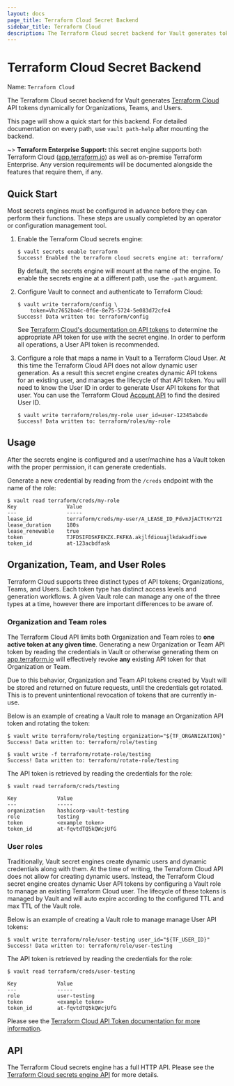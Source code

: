 ```yaml
---
layout: docs
page_title: Terraform Cloud Secret Backend
sidebar_title: Terraform Cloud
description: The Terraform Cloud secret backend for Vault generates tokens for Terraform Cloud dynamically.
---
```


# Terraform Cloud Secret Backend

Name: `Terraform Cloud`

The Terraform Cloud secret backend for Vault generates
[Terraform Cloud](https://www.terraform.io/cloud)
API tokens dynamically for Organizations, Teams, and Users.

This page will show a quick start for this backend. For detailed documentation
on every path, use `vault path-help` after mounting the backend.

~> **Terraform Enterprise Support:** this secret engine supports both Terraform
Cloud ([app.terraform.io](https://app.terraform.io)) as well as on-premise 
Terraform Enterprise. Any version requirements will be documented alongside the
features that require them, if any. 

## Quick Start

Most secrets engines must be configured in advance before they can perform their
functions. These steps are usually completed by an operator or configuration
management tool.

1.  Enable the Terraform Cloud secrets engine:

    ```shell-session
    $ vault secrets enable terraform
    Success! Enabled the terraform cloud secrets engine at: terraform/
    ```

    By default, the secrets engine will mount at the name of the engine. To
    enable the secrets engine at a different path, use the `-path` argument.

2.  Configure Vault to connect and authenticate to Terraform Cloud:

    ```shell-session
    $ vault write terraform/config \
        token=Vhz7652ba4c-0f6e-8e75-5724-5e083d72cfe4
    Success! Data written to: terraform/config
    ```

    See [Terraform Cloud's documentation on API
    tokens](https://www.terraform.io/docs/cloud/users-teams-organizations/api-tokens.html)
    to determine the appropriate API token for use with the secret engine. In
    order to perform all operations, a User API token is recommended. 

3.  Configure a role that maps a name in Vault to a Terraform Cloud User. At
    this time the Terraform Cloud API does not allow dynamic user generation. As
    a result this secret engine creates dynamic API tokens for an existing user,
    and manages the lifecycle of that API token. You will need to know the User
    ID in order to generate User API tokens for that user. You can use the
    Terraform Cloud [Account
    API](https://www.terraform.io/docs/cloud/api/account.html) to find the
    desired User ID.

    ```shell-session
    $ vault write terraform/roles/my-role user_id=user-12345abcde
    Success! Data written to: terraform/roles/my-role
    ```

## Usage

After the secrets engine is configured and a user/machine has a Vault token with
the proper permission, it can generate credentials.

Generate a new credential by reading from the `/creds` endpoint with the name
of the role:

```shell-session
$ vault read terraform/creds/my-role
Key                Value
---                -----
lease_id           terraform/creds/my-user/A_LEASE_ID_PdvmJjACTtKrY2I
lease_duration     180s
lease_renewable    true
token              TJFDSIFDSKFEKZX.FKFKA.akjlfdiouajlkdakadfiowe
token_id           at-123acbdfask
```

## Organization, Team, and User Roles

Terraform Cloud supports three distinct types of API tokens; Organizations,
Teams, and Users. Each token type has distinct access levels and generation
workflows. A given Vault role can manage any one of the three types at a time,
however there are important differences to be aware of.

### Organization and Team roles 

The Terraform Cloud API limits both Organization and Team roles to **one active
token at any given time**. Generating a new Organization or Team API token by
reading the credentials in Vault or otherwise generating them on
[app.terraform.io](https://app.terraform.io) will effectively revoke **any**
existing API token for that Organization or Team. 

Due to this behavior, Organization and Team API tokens created by Vault will be
stored and returned on future requests, until the credentials get rotated. This
is to prevent unintentional revocation of tokens that are currently in-use.

Below is an example of creating a Vault role to manage an Organization
API token and rotating the token:

```shell-session
$ vault write terraform/role/testing organization="${TF_ORGANIZATION}"
Success! Data written to: terraform/role/testing

$ vault write -f terraform/rotate-role/testing
Success! Data written to: terraform/rotate-role/testing
```

The API token is retrieved by reading the credentials for the role:

```
$ vault read terraform/creds/testing

Key             Value
---             -----
organization    hashicorp-vault-testing
role            testing
token           <example token>
token_id        at-fqvtdTQ5kQWcjUfG
```

### User roles 

Traditionally, Vault secret engines create dynamic users and dynamic credentials
along with them. At the time of writing, the Terraform Cloud API does not allow
for creating dynamic users. Instead, the Terraform Cloud secret engine creates
dynamic User API tokens by configuring a Vault role to manage an existing
Terraform Cloud user. The lifecycle of these tokens is managed by Vault and
will auto expire according to the configured TTL and max TTL of the Vault
role.

Below is an example of creating a Vault role to manage manage User API tokens:

```shell-session
$ vault write terraform/role/user-testing user_id="${TF_USER_ID}"
Success! Data written to: terraform/role/user-testing
```

The API token is retrieved by reading the credentials for the role:

```
$ vault read terraform/creds/user-testing

Key             Value
---             -----
role            user-testing
token           <example token>
token_id        at-fqvtdTQ5kQWcjUfG
```

Please see the [Terraform Cloud API
Token documentation for more
information](https://www.terraform.io/docs/cloud/users-teams-organizations/api-tokens.html).


## API

The Terraform Cloud secrets engine has a full HTTP API. Please see the
[Terraform Cloud secrets engine API](/api/secret/terraform) for more
details.
